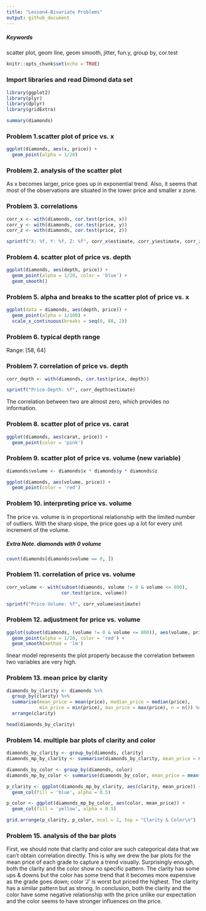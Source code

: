 ```yaml
---
title: "Lesson4-Bivariate Problems"
output: github_document
---
```


##### Keywords
scatter plot, geom line, geom smooth, jitter, fun.y, group by, cor.test

```r
knitr::opts_chunk$set(echo = TRUE)
```

### Import libraries and read Dimond data set
```r
library(ggplot2)
library(plyr)
library(dplyr)
library(gridExtra)

summary(diamonds)
```

### Problem 1.scatter plot of price vs. x
```r
ggplot(diamonds, aes(x, price)) +
  geom_point(alpha = 1/20)
```

### Problem 2. analysis of the scatter plot
As x becomes larger, price goes up in exponential trend. Also, it seems that most of the observations are situated in the lower price and smaller x zone.

### Problem 3. correlations
```r
corr_x <- with(diamonds, cor.test(price, x))
corr_y <- with(diamonds, cor.test(price, y))
corr_z <- with(diamonds, cor.test(price, z))

sprintf("X: %f, Y: %f, Z: %f", corr_x$estimate, corr_y$estimate, corr_z$estimate)
```

### Problem 4. scatter plot of price vs. depth
```r
ggplot(diamonds, aes(depth, price)) +
  geom_point(alpha = 1/20, color = 'blue') +
  geom_smooth()
```

### Problem 5. alpha and breaks to the scatter plot of price vs. x
```r
ggplot(data = diamonds, aes(depth, price)) + 
  geom_point(alpha = 1/100) +
  scale_x_continuous(breaks = seq(0, 80, 2))
```

### Problem 6. typical depth range
Range: [58, 64]

### Problem 7. correlation of price vs. depth
```r
corr_depth <- with(diamonds, cor.test(price, depth))

sprintf("Price-Depth: %f", corr_depth$estimate)
```
The correlation between two are almost zero, which provides no information.

### Problem 8. scatter plot of price vs. carat
```r
ggplot(diamonds, aes(carat, price)) +
  geom_point(color = 'pink')
```

### Problem 9. scatter plot of price vs. volume (new variable)
```r
diamonds$volume <- diamonds$x * diamonds$y * diamonds$z

ggplot(diamonds, aes(volume, price)) +
  geom_point(color = 'red')
```

### Problem 10. interpreting price vs. volume
The price vs. volume is in proportional relationship with the limited number of outliers. With the sharp slope, the price goes up a lot for every unit increment of the volume.

##### Extra Note. diamonds with 0 volume
```r
count(diamonds[diamonds$volume == 0, ])
```

### Problem 11. correlation of price vs. volume
```r
corr_volume <- with(subset(diamonds, volume != 0 & volume <= 800),
                    cor.test(price, volume))

sprintf("Price-Volume: %f", corr_volume$estimate)
```

### Problem 12. adjustment for price vs. volume
```r
ggplot(subset(diamonds, (volume != 0 & volume <= 800)), aes(volume, price)) +
  geom_point(alpha = 1/20, color = 'red') +
  geom_smooth(method = 'lm')
```

linear model represents the plot properly because the correlation between two variables are very high.

### Problem 13. mean price by clarity
```r
diamonds_by_clarity <- diamonds %>%
  group_by(clarity) %>%
  summarise(mean_price = mean(price), median_price = median(price),
            min_price = min(price), max_price = max(price), n = n()) %>%
  arrange(clarity)

head(diamonds_by_clarity)
```

### Problem 14. multiple bar plots of clarity and color
```r
diamonds_by_clarity <- group_by(diamonds, clarity)
diamonds_mp_by_clarity <- summarise(diamonds_by_clarity, mean_price = mean(price))

diamonds_by_color <- group_by(diamonds, color)
diamonds_mp_by_color <- summarise(diamonds_by_color, mean_price = mean(price))

p_clarity <- ggplot(diamonds_mp_by_clarity, aes(clarity, mean_price)) +
  geom_col(fill = 'blue', alpha = 0.5)

p_color <- ggplot(diamonds_mp_by_color, aes(color, mean_price)) +
  geom_col(fill = 'yellow', alpha = 0.5)

grid.arrange(p_clarity, p_color, ncol = 2, top = "Clarity & Color\n")
```

### Problem 15. analysis of the bar plots
First, we should note that clarity and color are such categorical data that we can't obtain correlation directly. This is why we drew the bar plots for the mean price of each grade to capture a trend visually. Surprisingly enough, both the clarity and the color show no specific pattern. The clarity has some ups & downs but the color has some trend that it becomes more expensive as the grade goes down; color 'J' is worst but priced the highest. The clarity has a similar pattern but as strong. In conclusion, both the clarity and the color have some negative relationship with the price unlike our expectation and the color seems to have stronger influences on the price.